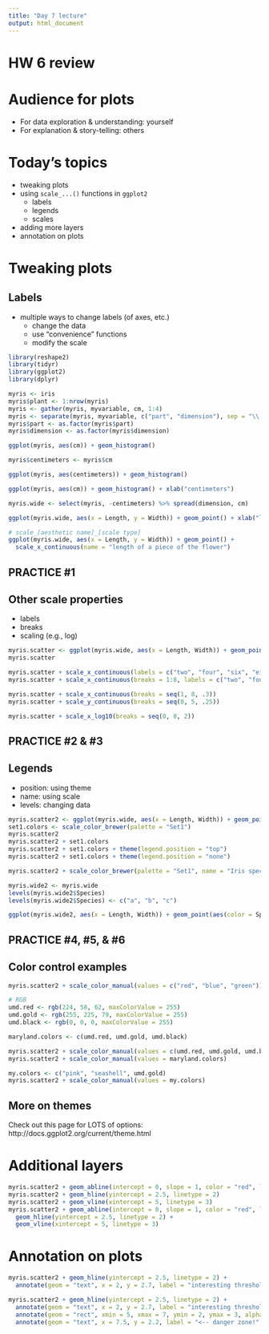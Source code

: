 ```yaml
---
title: "Day 7 lecture"
output: html_document
---
```


# HW 6 review

# Audience for plots
  - For data exploration & understanding: yourself
  - For explanation & story-telling: others

# Today's topics
  - tweaking plots
  - using `scale_...()` functions in `ggplot2`
    - labels
    - legends
    - scales
  - adding more layers
  - annotation on plots

# Tweaking plots

## Labels
  - multiple ways to change labels (of axes, etc.)
    - change the data
    - use "convenience" functions
    - modify the scale

```r
library(reshape2)
library(tidyr)
library(ggplot2)
library(dplyr)

myris <- iris
myris$plant <- 1:nrow(myris)
myris <- gather(myris, myvariable, cm, 1:4)
myris <- separate(myris, myvariable, c("part", "dimension"), sep = "\\.")
myris$part <- as.factor(myris$part)
myris$dimension <- as.factor(myris$dimension)

ggplot(myris, aes(cm)) + geom_histogram()

myris$centimeters <- myris$cm

ggplot(myris, aes(centimeters)) + geom_histogram()

ggplot(myris, aes(cm)) + geom_histogram() + xlab("centimeters")

myris.wide <- select(myris, -centimeters) %>% spread(dimension, cm)

ggplot(myris.wide, aes(x = Length, y = Width)) + geom_point() + xlab("length of the part") + ylab("width of the part")

# scale_[aesthetic name]_[scale type]
ggplot(myris.wide, aes(x = Length, y = Width)) + geom_point() + 
  scale_x_continuous(name = "length of a piece of the flower")

```

## PRACTICE #1

## Other scale properties
  - labels
  - breaks
  - scaling (e.g., log)

```r
myris.scatter <- ggplot(myris.wide, aes(x = Length, Width)) + geom_point()
myris.scatter

myris.scatter + scale_x_continuous(labels = c("two", "four", "six", "eight"), breaks = c(2, 4, 6, 8))
myris.scatter + scale_x_continuous(breaks = 1:8, labels = c("two", "four", "six", "eight", "red", "green", "up", "down"))

myris.scatter + scale_x_continuous(breaks = seq(1, 8, .3))
myris.scatter + scale_y_continuous(breaks = seq(0, 5, .25))

myris.scatter + scale_x_log10(breaks = seq(0, 8, 2))

```

## PRACTICE #2 & #3

## Legends
  - position: using theme
  - name: using scale
  - levels: changing data

```r
myris.scatter2 <- ggplot(myris.wide, aes(x = Length, Width)) + geom_point(aes(color = Species), size = 4)
set1.colors <- scale_color_brewer(palette = "Set1")
myris.scatter2 
myris.scatter2 + set1.colors
myris.scatter2 + set1.colors + theme(legend.position = "top")
myris.scatter2 + set1.colors + theme(legend.position = "none")

myris.scatter2 + scale_color_brewer(palette = "Set1", name = "Iris species")

myris.wide2 <- myris.wide
levels(myris.wide2$Species)
levels(myris.wide2$Species) <- c("a", "b", "c")

ggplot(myris.wide2, aes(x = Length, Width)) + geom_point(aes(color = Species), size = 4) + set1.colors

```

## PRACTICE #4, #5, & #6

## Color control examples

```r
myris.scatter2 + scale_color_manual(values = c("red", "blue", "green"))

# RGB
umd.red <- rgb(224, 58, 62, maxColorValue = 255)
umd.gold <- rgb(255, 225, 79, maxColorValue = 255)
umd.black <- rgb(0, 0, 0, maxColorValue = 255)

maryland.colors <- c(umd.red, umd.gold, umd.black)

myris.scatter2 + scale_color_manual(values = c(umd.red, umd.gold, umd.black))
myris.scatter2 + scale_color_manual(values = maryland.colors)

my.colors <- c("pink", "seashell", umd.gold)
myris.scatter2 + scale_color_manual(values = my.colors)

```

## More on themes

Check out this page for LOTS of options: http://docs.ggplot2.org/current/theme.html

# Additional layers

```r
myris.scatter2 + geom_abline(intercept = 0, slope = 1, color = "red", linetype = 2)
myris.scatter2 + geom_hline(yintercept = 2.5, linetype = 2)
myris.scatter2 + geom_vline(xintercept = 5, linetype = 3)
myris.scatter2 + geom_abline(intercept = 0, slope = 1, color = "red", linetype = 2) + 
  geom_hline(yintercept = 2.5, linetype = 2) +
  geom_vline(xintercept = 5, linetype = 3)

```


# Annotation on plots

```r
myris.scatter2 + geom_hline(yintercept = 2.5, linetype = 2) + 
  annotate(geom = "text", x = 2, y = 2.7, label = "interesting threshold")

myris.scatter2 + geom_hline(yintercept = 2.5, linetype = 2) + 
  annotate(geom = "text", x = 2, y = 2.7, label = "interesting threshold") +
  annotate(geom = "rect", xmin = 5, xmax = 7, ymin = 2, ymax = 3, alpha = .5) +
  annotate(geom = "text", x = 7.5, y = 2.2, label = "<-- danger zone!", color = "red")

```

